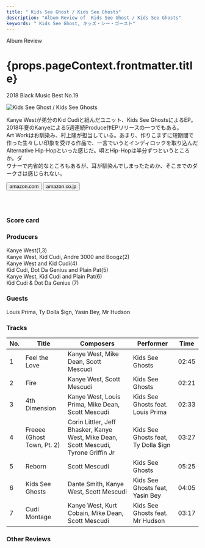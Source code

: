 ```yaml
---
title: " Kids See Ghost / Kids See Ghosts"
description: "Album Review of  Kids See Ghost / Kids See Ghosts"
keywords: " Kids See Ghost, キッズ・シー・ゴースト"
---
```






<p className="largeP">Album Review</p>
<h1 className="h1--no--margin">{props.pageContext.frontmatter.title}</h1>
<p className="largeP">
  <Link to="/best50/2018/">2018 Black Music Best No.19</Link>
</p>

<Row  className="image-card-group">
	<Column colMd={"3"} colLg={"4"} noGutterMdLeft="">
       <ImageCard>

![ Kids See Ghost / Kids See Ghosts](../../images/cd/kidsseeghosts1L.jpg)

</ImageCard>
	</Column>
	<Column colMd={"4"} colLg={"8"} noGutterMdLeft="">
	<p>
	Kanye Westが弟分のKid Cudiと組んだユニット、Kids See GhostsによるEP。2018年夏のKanyeによる5週連続Produce作EPリリースの一つでもある。
	<br/>Art Workはお馴染み、村上隆が担当している。あまり、作りこまずに短期間で作った生々しい印象を受ける作品で、一言でいうとインディロックを取り込んだAlternative Hip-Hopといった感じだ。唄とHip-Hopは半分ずつというところか。ダ
	<br/>ウナーで内省的なところもあるが、耳が馴染んでしまったためか、そこまでのダークさは感じられない。
	</p>
	<div>
	  <Button className="button-right-mergin"  href="https://amzn.to/3g4MlTL" kind="primary" size="small" renderIcon={ArrowUpRight24}>
      amazon.com
    </Button>
    <Button className="button-right-mergin"  href="https://amzn.to/2ZcTMBr" kind="secondary" size="small" renderIcon={ArrowUpRight24}>
      amazon.co.jp
    </Button>
	</div>
	<a style="display:inline-block;overflow:hidden;background:url(https://linkmaker.itunes.apple.com/ja-jp/lockup.svg?releaseDate=2018-06-08&kind=album&bubble=apple_music&style=mono-black) no-repeat;width:180px;height:45px;" href="https://geo.music.apple.com/jp/album/kids-see-ghosts/1396710872?mt=1&app=music&ls=1&at=11lcug"></a>
	</Column>
</Row>
<Row >
	<Column colMd={"4"} colLg={"4"} noGutterMdLeft="">
		<div>
    	<h3>Score card</h3>
			<SliderJS1 value="3" />
    	<SliderJS2 value="1" />
			<SliderJS3 value="2" />
    	<SliderJS4 value="8" />
		</div>
	</Column>
<Column colMd={"8"} colLg={"8"} noGutterMdLeft="">
<div>
	<h3>Producers</h3>
	<p>
		Kanye West(1,3)
		<br/>Kanye West, Kid Cudi, Andre 3000 and Boogz(2)
		<br/>Kanye West and Kid Cudi(4)
		<br/>Kid Cudi, Dot Da Genius and Plain Pat(5)
		<br/>Kanye West, Kid Cudi and Plain Pat(6)
		<br/>Kid Cudi & Dot Da Genius (7)
	</p>
	<h3>Guests</h3>
	<p>
		Louis Prima, Ty Dolla $ign, Yasin Bey, Mr Hudson
	</p>
</div>
</Column>
</Row>

<h3>Tracks</h3>

| No. | Title                      | Composers                                                                            | Performer                           | Time  |
| --- | -------------------------- | ------------------------------------------------------------------------------------ | ----------------------------------- | ----- |
| 1   | Feel the Love              | Kanye West, Mike Dean, Scott Mescudi                                                 | Kids See Ghosts                     | 02:45 |
| 2   | Fire                       | Kanye West, Scott Mescudi                                                            | Kids See Ghosts                     | 02:21 |
| 3   | 4th Dimension              | Kanye West, Louis Prima, Mike Dean, Scott Mescudi                                    | Kids See Ghosts feat. Louis Prima   | 02:33 |
| 4   | Freeee (Ghost Town, Pt. 2) | Corin Littler, Jeff Bhasker, Kanye West, Mike Dean, Scott Mescudi, Tyrone Griffin Jr | Kids See Ghosts feat, Ty Dolla $ign | 03:27 |
| 5   | Reborn                     | Scott Mescudi                                                                        | Kids See Ghosts                     | 05:25 |
| 6   | Kids See Ghosts            | Dante Smith, Kanye West, Scott Mescudi                                               | Kids See Ghosts feat, Yasin Bey     | 04:05 |
| 7   | Cudi Montage               | Kanye West, Kurt Cobain, Mike Dean, Scott Mescudi                                    | Kids See Ghosts feat. Mr Hudson     | 03:17 |

<h3>Other Reviews</h3>

<Row>
  <Column colMd={3} colLg={3} noGutterMdLeft>
    <Review1 />
  </Column>
  <Column colMd={3} colLg={3} noGutterMdLeft>
    <Review2 />
  </Column>
  <Column colMd={3} colLg={3} noGutterMdLeft>
    <Review3 />
  </Column>
</Row>
